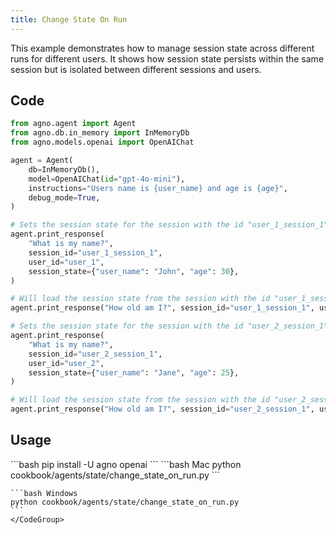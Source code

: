 ```yaml
---
title: Change State On Run
---
```


This example demonstrates how to manage session state across different runs for different users. It shows how session state persists within the same session but is isolated between different sessions and users.

## Code

```python cookbook/agents/state/change_state_on_run.py
from agno.agent import Agent
from agno.db.in_memory import InMemoryDb
from agno.models.openai import OpenAIChat

agent = Agent(
    db=InMemoryDb(),
    model=OpenAIChat(id="gpt-4o-mini"),
    instructions="Users name is {user_name} and age is {age}",
    debug_mode=True,
)

# Sets the session state for the session with the id "user_1_session_1"
agent.print_response(
    "What is my name?",
    session_id="user_1_session_1",
    user_id="user_1",
    session_state={"user_name": "John", "age": 30},
)

# Will load the session state from the session with the id "user_1_session_1"
agent.print_response("How old am I?", session_id="user_1_session_1", user_id="user_1")

# Sets the session state for the session with the id "user_2_session_1"
agent.print_response(
    "What is my name?",
    session_id="user_2_session_1",
    user_id="user_2",
    session_state={"user_name": "Jane", "age": 25},
)

# Will load the session state from the session with the id "user_2_session_1"
agent.print_response("How old am I?", session_id="user_2_session_1", user_id="user_2")
```

## Usage

<Steps>
  <Snippet file="create-venv-step.mdx" />

  <Step title="Install libraries">
    ```bash
    pip install -U agno openai
    ```
  </Step>

  <Step title="Run Agent">
    <CodeGroup>
    ```bash Mac
    python cookbook/agents/state/change_state_on_run.py
    ```
    
    ```bash Windows  
    python cookbook/agents/state/change_state_on_run.py
    ```
    </CodeGroup>
  </Step>
</Steps>